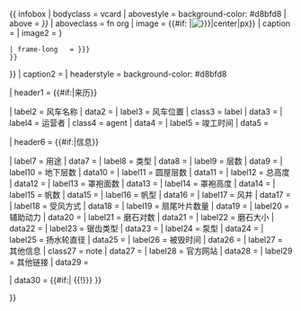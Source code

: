 {{ infobox
| bodyclass   = vcard
| abovestyle  = background-color: #d8bfd8
| above       = <includeonly>''{{{name|{{PAGENAME}}}}}''</includeonly>
| aboveclass  = fn org
| image       = {{#if: {{{image|}}}|[[File:{{{image|}}}|center|{{{imagesize|200}}}px]]}}
| caption     = {{{caption|}}}
| image2      = {{yesno|{{{mapframe|yes}}}|no=|yes={{Infobox mapframe
 | zoom         = {{{mapframe-zoom|}}}
 | frame-width  = {{{mapframe-width|}}}
 | frame-height = {{{mapframe-height|}}}
 | marker       = {{{mapframe-marker|}}}
 | marker-color = {{{mapframe-marker-color|{{{mapframe-marker-colour|}}}}}}
 | frame-lat    = {{{mapframe-lat|{{{mapframe-latitude|}}}}}}
 | frame-long   = {{{mapframe-long|{{{mapframe-longitude|}}}}}}
 }}
}}
| caption2    = {{yesno|{{{mapframe|yes}}}|no=|yes={{{mapframe-caption|}}}}}
| headerstyle = background-color: #d8bfd8

| header1     = {{#if:{{{name_of_mill|}}}{{{location_of_mill|}}}{{{operator|}}}{{{built|}}}|来历}}

| label2      = 风车名称
| data2       = {{{name_of_mill|}}}
| label3      = 风车位置
| class3      = label
| data3       = {{{location_of_mill|}}}
| label4      = 运营者
| class4      = agent
| data4       = {{{operator|}}}
| label5      = 竣工时间
| data5       = {{{built|}}}

| header6     = {{#if:{{{purpose|}}}{{{type|}}}{{{storeys|}}}{{{base_storeys|}}}{{{roundhouse_storeys|}}}{{{smock_sides|}}}{{{sail_number|}}}{{{sail_type|}}}{{{windshaft|}}}{{{winding|}}}{{{fantail_blades|}}}{{{auxpower|}}}{{{pairs_of_millstones|}}}{{{stone_size|}}}{{{saw_type|}}}{{{pump_type|}}}{{{scoop_dia|}}}{{{lost|}}}{{{other|}}}|信息}}

| label7      = 用途
| data7       = {{{purpose|}}}
| label8      = 类型
| data8       = {{{type|}}}
| label9      = 层数
| data9       = {{{storeys|}}}
| label10     = 地下层数
| data10      = {{{base_storeys|}}}
| label11     = 圆屋层数
| data11      = {{{roundhouse_storeys|}}}
| label12     = 总高度
| data12      = {{{height|}}}
| label13     = 罩袍面数
| data13      = {{{smock_sides|}}}
| label14     = 罩袍高度
| data14      = {{{smock_height|}}}
| label15     = 帆数
| data15      = {{{sail_number|}}}
| label16     = 帆型
| data16      = {{{sail_type|}}}
| label17     = 风井
| data17      = {{{windshaft|}}}
| label18     = 受风方式
| data18      = {{{winding|}}}
| label19     = 扇尾叶片数量
| data19      = {{{fantail_blades|}}}
| label20     = 辅助动力
| data20      = {{{auxpower|}}}
| label21     = 磨石对数
| data21      = {{{pairs_of_millstones|}}}
| label22     = 磨石大小
| data22      = {{{stone_size|}}}
| label23     = 锯齿类型
| data23      = {{{saw_type|}}}
| label24     = 泵型
| data24      = {{{pump_type|}}}
| label25     = 扬水轮直径
| data25      = {{{scoop_dia|}}}
| label26     = 被毁时间
| data26      = {{{lost|}}}
| label27     = 其他信息
| class27     = note
| data27      = {{{other|}}}
| label28     = 官方网站
| data28      = {{{website|}}}
| label29     = 其他链接
| data29      = {{{link|}}}

| data30      = {{#if:{{{nrhp|}}}|<span></span>
{{{!}} style="width: 100%; padding: 0; margin: 0; text-align: left"
{{{nrhp|}}}
{{!}}} }}

}}<noinclude>{{doc}}<!-- Add category and language links to the /doc page, not here --></noinclude>